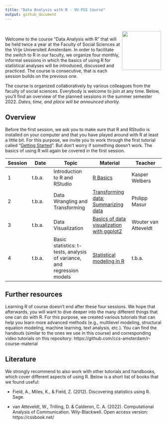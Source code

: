 ```yaml
---
title: "Data Analysis with R - VU-FSS Course"
output: github_document
---
```



<div style = "padding: 0.2em;">
<img src="https://upload.wikimedia.org/wikipedia/commons/thumb/1/1b/R_logo.svg/1200px-R_logo.svg.png" width = 125 align="right" />
</div>

Welcome to the course "Data Analysis with R" that will be held twice a year at the Faculty of Social Sciences at the Vrije Universiteit Amsterdam. In order to facilitate the switch to R in our faculty, we organize four monthly, informal sessions in which the basics of using R for statistical analyses will be introduced, discussed and practiced. The course is consecutive, that is each session builds on the previous one. 

The course is organized collaboratively by various colleagues from the faculty of social sciences. Everybody is welcome to join at any time. Below, you'll find an overview of the planned sessions in the summer semester 2022. *Dates, time, and place will be announced shortly.* 


## Overview

Before the first session, we ask you to make sure that R and RStudio is installed on your computer and that you have played around with R at least a little bit. For this purpose, we invite you to work through the first tutorial called "[Getting Started](https://github.com/ccs-amsterdam/r-course-material/blob/master/tutorials/R_basics_1_getting_started_short.md)". But don't worry if something doesn't work. The basics of using R will again be covered in the first session. 

| Session | Date | Topic | Material | Teacher |
|---- | ---- | ------- | ------- | ------ |
| 1 | t.b.a. | Introduction to R and RStudio |  [R Basics](https://github.com/masurp/VU_CADC/blob/main/tutorials/R_basics_introduction.md)| Kasper Welbers |
| 2 | t.b.a. | Data Wrangling and Transforming | [Transforming data](https://github.com/ccs-amsterdam/r-course-material/blob/master/tutorials/R-tidy-5-transformation.md); [Summarizing data](https://github.com/ccs-amsterdam/r-course-material/blob/master/tutorials/R-tidy-5b-groupby.md) | Philipp Masur |
| 3 | t.b.a. | Data Visualization | [Basics of data visualization with ggplot2](https://github.com/ccs-amsterdam/r-course-material/blob/master/tutorials/r-tidy-3_7-visualization.md) | Wouter van Atteveldt |
| 4 | t.b.a. | Basic statistics: t-tests, analysis of variance, and regression models | [Statistical modeling in R](https://github.com/ccs-amsterdam/r-course-material/blob/master/tutorials/simple_modeling.md) | t.b.a. |


## Further resources

Learning R of course doesn't end after these four sessions. We hope that afterwards, you will want to dive deeper into the many different things that one can do with R. For this purpose, we created various tutorials that can help you learn more advanced methods (e.g., multilevel modeling, structural equation modeling, machine learning, text analysis, etc.). You can find the handouts (similar to the ones we use in this course) and corresponding video tutorials on this repository: https://github.com/ccs-amsterdam/r-course-material

## Literature

We strongly recommend to also work with other tutorials and handbooks, which cover different aspects of using R. Below is a short list of books that we found useful: 

- Field, A., Miles, K., & Field, Z. (2012). Discovering statistics using R. Sage. 

- van Atteveldt, W., Trilling, D. & Calderon, C. A. (2022). Computational Analysis of Communication. Wily-Blackwell. Open access version: https://cssbook.net/





